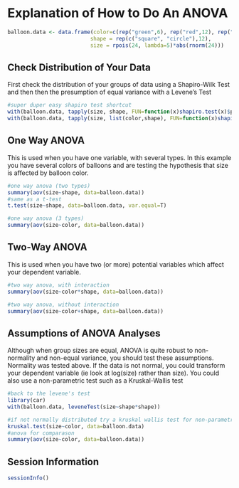 Explanation of How to Do An ANOVA
===================================

```r
balloon.data <- data.frame(color=c(rep("green",6), rep("red",12), rep("blue",6)),
                          shape = rep(c("square", "circle"),12),
                          size = rpois(24, lambda=5)*abs(rnorm(24)))
```

Check Distribution of Your Data
---------------------------------

First check the distribution of your groups of data using a Shapiro-Wilk Test and then then the presumption of equal variance with a Levene's Test

```r
#super duper easy shapiro test shortcut
with(balloon.data, tapply(size, shape, FUN=function(x)shapiro.test(x)$p.value))
with(balloon.data, tapply(size, list(color,shape), FUN=function(x)shapiro.test(x)$p.value))
```

One Way ANOVA
--------------
This is used when you have one variable, with several types.  In this example you have several colors of balloons and are testing the hypothesis that size is affected by balloon color.

```r
#one way anova (two types)
summary(aov(size~shape, data=balloon.data))
#same as a t-test
t.test(size~shape, data=balloon.data, var.equal=T)

#one way anova (3 types)
summary(aov(size~color, data=balloon.data))
```

Two-Way ANOVA
---------------
This is used when you have two (or more) potential variables which affect your dependent variable.

```r
#two way anova, with interaction
summary(aov(size~color*shape, data=balloon.data))

#two way anova, without interaction
summary(aov(size~color+shape, data=balloon.data))
```

Assumptions of ANOVA Analyses
-------------------------------
Although when group sizes are equal, ANOVA is quite robust to non-normality and non-equal variance, you should test these assumptions.  Normality was tested above.  If the data is not normal, you could transform your dependent variable (ie look at log(size) rather than size).  You could also use a non-parametric test such as a Kruskal-Wallis test

```r
#back to the levene's test
library(car)
with(balloon.data, leveneTest(size~shape*shape))

#if not normally distributed try a kruskal wallis test for non-parametric data
kruskal.test(size~color, data=balloon.data)
#anova for comparason
summary(aov(size~color, data=balloon.data))
```

Session Information
--------------------

```r
sessionInfo()
```